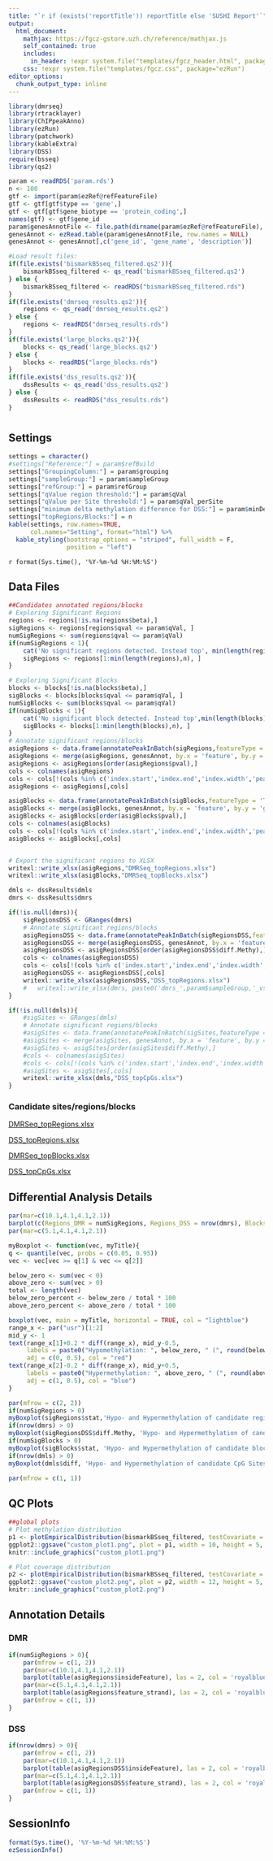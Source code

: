 ```yaml
---
title: "`r if (exists('reportTitle')) reportTitle else 'SUSHI Report'`"
output: 
  html_document:
    mathjax: https://fgcz-gstore.uzh.ch/reference/mathjax.js
    self_contained: true
    includes:
      in_header: !expr system.file("templates/fgcz_header.html", package="ezRun")
    css: !expr system.file("templates/fgcz.css", package="ezRun")
editor_options: 
  chunk_output_type: inline
---
```


```r
library(dmrseq)
library(rtracklayer)
library(ChIPpeakAnno)
library(ezRun)
library(patchwork)
library(kableExtra)
library(DSS)
require(bsseq)
library(qs2)
```

```r
param <- readRDS('param.rds')
n <- 100
gtf <- import(param$ezRef@refFeatureFile)
gtf <- gtf[gtf$type == 'gene',]
gtf <- gtf[gtf$gene_biotype == 'protein_coding',]
names(gtf) <- gtf$gene_id
param$genesAnnotFile <- file.path(dirname(param$ezRef@refFeatureFile),'genes_annotation_byGene.txt')
genesAnnot <- ezRead.table(param$genesAnnotFile, row.names = NULL)
genesAnnot <- genesAnnot[,c('gene_id', 'gene_name', 'description')]

#Load result files:
if(file.exists('bismarkBSseq_filtered.qs2')){
    bismarkBSseq_filtered <- qs_read('bismarkBSseq_filtered.qs2')
} else {
    bismarkBSseq_filtered <- readRDS("bismarkBSseq_filtered.rds")
}
if(file.exists('dmrseq_results.qs2')){
    regions <- qs_read('dmrseq_results.qs2')
} else {
    regions <- readRDS("dmrseq_results.rds")
} 
if(file.exists('large_blocks.qs2')){
    blocks <- qs_read('large_blocks.qs2')
} else {
    blocks <- readRDS("large_blocks.rds")
}
if(file.exists('dss_results.qs2')){
    dssResults <- qs_read('dss_results.qs2')
} else {
    dssResults <- readRDS("dss_results.rds")
}
```

# {.tabset}

## Settings
```r
settings = character()
#settings["Reference:"] = param$refBuild
settings["GroupingColumn:"] = param$grouping
settings["sampleGroup:"] = param$sampleGroup
settings["refGroup:"] = param$refGroup
settings["qValue region threshold:"] = param$qVal
settings["qValue per Site threshold:"] = param$qVal_perSite
settings["minimum delta methylation difference for DSS:"] = param$minDelta
settings["topRegions/Blocks:"] = n
kable(settings, row.names=TRUE, 
      col.names="Setting", format="html") %>%
  kable_styling(bootstrap_options = "striped", full_width = F,
                position = "left")
```

`r format(Sys.time(), '%Y-%m-%d %H:%M:%S')`


## Data Files

```r
##Candidates annotated regions/blocks
# Exploring Significant Regions
regions <- regions[!is.na(regions$beta),]
sigRegions <- regions[regions$qval <= param$qVal, ]
numSigRegions <- sum(regions$qval <= param$qVal)
if(numSigRegions < 1){
    cat('No significant regions detected. Instead top', min(length(regions),n),' regions reported \n')
    sigRegions <- regions[1:min(length(regions),n), ]
}

# Exploring Significant Blocks
blocks <- blocks[!is.na(blocks$beta),]
sigBlocks <- blocks[blocks$qval <= param$qVal, ]
numSigBlocks <- sum(blocks$qval <= param$qVal)
if(numSigBlocks < 1){
    cat('No significant block detected. Instead top',min(length(blocks),n), 'blocks reported \n')
    sigBlocks <- blocks[1:min(length(blocks),n), ]
}
# Annotate significant regions/blocks
asigRegions <- data.frame(annotatePeakInBatch(sigRegions,featureType = 'TSS', AnnotationData = gtf))
asigRegions <- merge(asigRegions, genesAnnot, by.x = 'feature', by.y = 'gene_id', all.x = TRUE)
asigRegions <- asigRegions[order(asigRegions$pval),]
cols <- colnames(asigRegions)
cols <- cols[!(cols %in% c('index.start','index.end','index.width','peak'))]
asigRegions <- asigRegions[,cols]

asigBlocks <- data.frame(annotatePeakInBatch(sigBlocks,featureType = 'TSS', AnnotationData = gtf))
asigBlocks <- merge(asigBlocks, genesAnnot, by.x = 'feature', by.y = 'gene_id', all.x = TRUE)
asigBlocks <- asigBlocks[order(asigBlocks$pval),]
cols <- colnames(asigBlocks)
cols <- cols[!(cols %in% c('index.start','index.end','index.width','peak'))]
asigBlocks <- asigBlocks[,cols]


# Export the significant regions to XLSX
writexl::write_xlsx(asigRegions,"DMRSeq_topRegions.xlsx")
writexl::write_xlsx(asigBlocks,"DMRSeq_topBlocks.xlsx")
```

```r
dmls <- dssResults$dmls
dmrs <- dssResults$dmrs

if(!is.null(dmrs)){
    sigRegionsDSS <- GRanges(dmrs)
    # Annotate significant regions/blocks
    asigRegionsDSS <- data.frame(annotatePeakInBatch(sigRegionsDSS,featureType = 'TSS', AnnotationData = gtf))
    asigRegionsDSS <- merge(asigRegionsDSS, genesAnnot, by.x = 'feature', by.y = 'gene_id', all.x = TRUE)
    asigRegionsDSS <- asigRegionsDSS[order(asigRegionsDSS$diff.Methy),]
    cols <- colnames(asigRegionsDSS)
    cols <- cols[!(cols %in% c('index.start','index.end','index.width','peak'))]
    asigRegionsDSS <- asigRegionsDSS[,cols]
    writexl::write_xlsx(asigRegionsDSS,"DSS_topRegions.xlsx")        
    #   writexl::write_xlsx(dmrs, paste0('dmrs_',param$sampleGroup,'_vs_', param$refGroup, '.xlsx'))
}

if(!is.null(dmls)){
    #sigSites <- GRanges(dmls)
    # Annotate significant regions/blocks
    #asigSites <- data.frame(annotatePeakInBatch(sigSites,featureType = 'TSS', AnnotationData = gtf))
    #asigSites <- merge(asigSites, genesAnnot, by.x = 'feature', by.y = 'gene_id', all.x = TRUE)
    #asigSites <- asigSites[order(asigSites$diff.Methy),]
    #cols <- colnames(asigSites)
    #cols <- cols[!(cols %in% c('index.start','index.end','index.width','peak'))]
    #asigSites <- asigSites[,cols]
    writexl::write_xlsx(dmls,"DSS_topCpGs.xlsx")        
}
```

### Candidate sites/regions/blocks

[DMRSeq_topRegions.xlsx](DMRSeq_topRegions.xlsx)

[DSS_topRegions.xlsx](DSS_topRegions.xlsx)

[DMRSeq_topBlocks.xlsx](DMRSeq_topBlocks.xlsx)

[DSS_topCpGs.xlsx](DSS_topCpGs.xlsx)


## Differential Analysis Details
```r
par(mar=c(10.1,4.1,4.1,2.1))
barplot(c(Regions_DMR = numSigRegions, Regions_DSS = nrow(dmrs), Blocks = numSigBlocks), col = 'royalblue', las = 2, main = 'Detected Candidates')
par(mar=c(5.1,4.1,4.1,2.1))
```

```r
myBoxplot <- function(vec, myTitle){
q <- quantile(vec, probs = c(0.05, 0.95))
vec <- vec[vec >= q[1] & vec <= q[2]]

below_zero <- sum(vec < 0)
above_zero <- sum(vec > 0)
total <- length(vec)
below_zero_percent <- below_zero / total * 100
above_zero_percent <- above_zero / total * 100

boxplot(vec, main = myTitle, horizontal = TRUE, col = "lightblue")
range_x <- par("usr")[1:2]
mid_y <- 1
text(range_x[1]+0.2 * diff(range_x), mid_y-0.5, 
     labels = paste0("Hypomethylation: ", below_zero, " (", round(below_zero_percent, 1), "%)"), 
     adj = c(0, 0.5), col = "red")
text(range_x[2]-0.2 * diff(range_x), mid_y+0.5, 
     labels = paste0("Hypermethylation: ", above_zero, " (", round(above_zero_percent, 1), "%)"), 
     adj = c(1, 0.5), col = "blue")
}

par(mfrow = c(2, 2))
if(numSigRegions > 0)
myBoxplot(sigRegions$stat,'Hypo- and Hypermethylation of candidate regions, DMR')
if(nrow(dmrs) > 0)
myBoxplot(sigRegionsDSS$diff.Methy, 'Hypo- and Hypermethylation of candidate regions, DSS')
if(numSigBlocks > 0)
myBoxplot(sigBlocks$stat, 'Hypo- and Hypermethylation of candidate blocks, DMR')
if(nrow(dmls) > 0)
myBoxplot(dmls$diff, 'Hypo- and Hypermethylation of candidate CpG Sites, DSS')

par(mfrow = c(1, 1))
```

## QC Plots
```r
##global plots
# Plot methylation distribution
p1 <- plotEmpiricalDistribution(bismarkBSseq_filtered, testCovariate = "Condition")
ggplot2::ggsave("custom_plot1.png", plot = p1, width = 10, height = 5, units = "in")
knitr::include_graphics("custom_plot1.png")
```

```r
# Plot coverage distribution
p2 <- plotEmpiricalDistribution(bismarkBSseq_filtered, testCovariate = "Condition", type = "Cov", bySample = TRUE)
ggplot2::ggsave("custom_plot2.png", plot = p2, width = 12, height = 5, units = "in")
knitr::include_graphics("custom_plot2.png")
```

## Annotation Details

### DMR
```r
if(numSigRegions > 0){
    par(mfrow = c(1, 2))
    par(mar=c(10.1,4.1,4.1,2.1))
    barplot(table(asigRegions$insideFeature), las = 2, col = 'royalblue', main = 'RegionAnnotation')
    par(mar=c(5.1,4.1,4.1,2.1))
    barplot(table(asigRegions$feature_strand), las = 2, col = 'royalblue', main = 'Strand')
    par(mfrow = c(1, 1))
}
```

### DSS
```r
if(nrow(dmrs) > 0){
    par(mfrow = c(1, 2))
    par(mar=c(10.1,4.1,4.1,2.1))
    barplot(table(asigRegionsDSS$insideFeature), las = 2, col = 'royalblue', main = 'RegionAnnotation')
    par(mar=c(5.1,4.1,4.1,2.1))
    barplot(table(asigRegionsDSS$feature_strand), las = 2, col = 'royalblue', main = 'Strand')
    par(mfrow = c(1, 1))
}
```


## SessionInfo
```r
format(Sys.time(), '%Y-%m-%d %H:%M:%S')
ezSessionInfo()
```